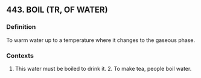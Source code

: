 ## 443. BOIL (TR, OF WATER)
### Definition
To warm water up to a temperature where it changes to the gaseous phase.

### Contexts
1. This water must be boiled to drink it. 2. To make tea, people boil water.

